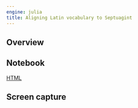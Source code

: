 ```yaml
---
engine: julia
title: Aligning Latin vocabulary to Septuagint
---
```



## Overview

## Notebook

[HTML](./alignvis-greek.html)

## Screen capture